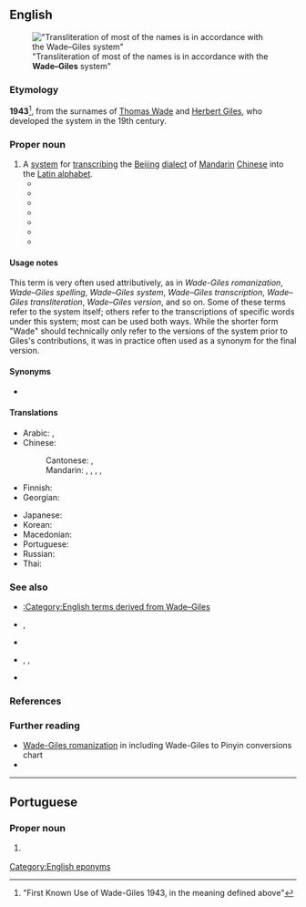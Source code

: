 ==English==
{{wikipedia|Wade–Giles}}
{{commonscat|Wade–Giles}}
[[File:Txu-pclmaps-oclc-6654394-chungking-nh-48.jpg|thumb|"Transliteration of most of the names is in accordance with the '''Wade–Giles''' system"]]

===Etymology===
'''1943'''<ref>{{R:Merriam-Webster Online}} "First Known Use of Wade-Giles 1943, in the meaning defined above"</ref>, from the surnames of [[w:Thomas Wade|Thomas Wade]] and [[w:Herbert Giles|Herbert Giles]], who developed the system in the 19th century.

===Proper noun===
{{en-proper noun|head=[[Wade]]–[[Giles]]}}

# A [[system]] for [[transcribing]] the [[Beijing]] [[dialect]] of [[Mandarin]] [[Chinese]] into the [[Latin alphabet]].
#* {{quote-journal
|en
|year=1947
|month=May
|last=Swisher
|first=Earl
|title=MacNair, China
|journal={{w|Pacific Historical Review}}
|url=https://archive.org/details/pacifichistorica0016unse/page/n138/
|volume=XVI
|issue=2
|publisher={{w|University of California Press}}
|issn=0030-8684
|oclc=1645286
|page=214
|pageurl=https://archive.org/details/pacifichistorica0016unse/page/214/
|text=The pronunciation aids to Chinese names are of doubtful value. They are not phonetic, being only a slight modification of the '''Wade-Giles''' system, and become really confusing when Mandarin pronunciations are given for Cantonese or historical spellings.}}
#* {{quote-book
|en
|year=1969
|editor={{w|Joseph Kitagawa}}
|title=Understanding Modern China
|url=https://archive.org/details/understandingmod0000unse/
|publisher={{w|Quadrangle Books}}
|LCCN=70-78310
|OCLC=473619042
|page=7
|pageurl=https://archive.org/details/understandingmod0000unse/page/7/
|text=The problem of romanizing Chinese place names is a difficult one. Solutions differ from language to language, and there are several so-called "systems" used even in the English-speaking world.<br>The system most widely accepted by professionals is the '''Wade–Giles''' system. One of its key advantages is that it permits the reader to check back to the original Chinese characters, since most dictionaries are arranged according to this romanization system.}}
#* {{quote-book
|en
|url=https://archive.org/details/chineseenglishen0000libr/
|year=1977
|title=Chinese-English and English-Chinese Dictionaries in the Library of Congress
|editor=Robert Dunn
|publisher={{w|Library of Congress}}
|ISBN=0-8444-0220-6
|LCCN=76-608329
|OCLC=422661549
|page=vii
|pageurl=https://archive.org/details/chineseenglishen0000libr/page/n10/
|text=In accordance with the LC manual of bibliographic style, the heading for each entry contains the essential bibliographic data taken from the corresponding LC catalog card. The Chinese titles are given in '''Wade–Giles''' romanization. If the English title and/or the title in Pinyin romanization appear in the original work, they are also provided.}}
#* {{quote-book
|en
|url=https://archive.org/details/MysticTerms/volume1/
|year=2003
|author=John Davidson
|title=A Treasury of Mystic Terms
|volume=1
|publisher=Science of the Soul Research Centre
|ISBN=81-901731-0-3
|OCLC=1104336218
|page=xxxii
|pageurl=https://archive.org/details/MysticTerms/volume1/page/n31/
|text=The roman transliteration of an emboldened headword is first given in the '''Wade–Giles''' system of romanization. The standard Pinyin romanization follows in parentheses. In the main text, only '''Wade–Giles''' romanization is used.}}
#* {{quote-book
|en
|year=2004
|author=Phil Macdonald
|title=National Geographic Traveler: Taiwan
|publisher={{w|National Geographic Society}}
|ISBN=9780792265559
|OCLC=54962554
|page=6
|passage=An ongoing frustration for visitors are the different transliterations of Chinese place-names into English—various city and county administrations can't agree on a standard method, tussling over the '''Wade–Giles''', tongyong, and hanyu systems.}}
#* {{quote-journal
|en
|date=12 March 2018
|author=Sophie Zhou
|title=The T/Daos shall meet: The failure and success of English transliterations of Mandarin Chinese
|journal=English Today
|url=https://www.cambridge.org/core/journals/english-today/article/abs/tdaos-shall-meet-the-failure-and-success-of-english-transliterations-of-mandarin-chinese/864E9E0E6D2C10303D431517B7BD8139
|volume=35
|issue=1
|doi=10.1017/S0266078417000578
|issn=0266-0784
|oclc=960773063
|text=The two most prominent systems of transliterations of Mandarin are '''Wade-Giles''' and Pinyin. '''Wade-Giles''', established in the 19th century (Kaske,2008) is named after Herbert Allen Giles[...]}}
#* {{seemoreCites|en}}

====Usage notes====
This term is very often used attributively, as in ''Wade-Giles romanization'', ''Wade–Giles spelling'', ''Wade–Giles system'', ''Wade–Giles transcription'', ''Wade–Giles transliteration'', ''Wade–Giles version'', and so on. Some of these terms refer to the system itself; others refer to the transcriptions of specific words under this system; most can be used both ways. While the shorter form "Wade" should technically only refer to the versions of the system prior to Giles's contributions, it was in practice often used as a synonym for the final version.

====Synonyms====
* {{l|en|Wade}}

====Translations====
{{trans-top|transcription system for Mandarin}}
* Arabic: {{t|ar|وَيْد–جَيْلْز|m}}, {{t|ar|وِيد–جِيلْز|m}}
* Chinese:
*: Cantonese: {{t|yue|威妥瑪拼音}}, {{t|yue|威妥玛拼音|tr=wai1 to5 maa5 ping3 jam1}}
*: Mandarin: {{t+|cmn|威妥瑪拼音|sc=Hani}}, {{t+|cmn|威妥玛拼音|tr=Wēi-Tuǒmǎ pīnyīn|sc=Hani}}, {{t|cmn|威翟式拼音|tr=Wēidí shì pīnyīn|sc=Hani}}, {{t|cmn|韋氏拼音|sc=Hani}}, {{t|cmn|韦氏拼音|tr=Wéi shì pīnyīn|sc=Hani}}
* Finnish: {{t|fi|Wade-Giles-[[järjestelmä]]}}
* Georgian: {{t|ka|ვეიდ-ჯაილზი|sc=Geor}}
{{trans-mid}}
* Japanese: {{t+|ja|ウェード式|tr=Wēdo-shiki}}
* Korean: {{t|ko|^웨이드-^자일스}}
* Macedonian: {{t|mk|Вејд-Џајлс}}
* Portuguese: {{t+|pt|Wade-Giles|m}}
* Russian: {{t|ru|Уэ́йд-Джа́йлз|m}}
* Thai: {{t+|th|เวด-ไจลส์|tr=wêet-jai}}
{{trans-bottom}}

===See also===
* [[:Category:English terms derived from Wade–Giles]]
* {{l|en|Bopomofo}}, {{l|en|Zhuyin fuhao}}
* {{l|en|Gwoyeu Romatzyh}}
* {{l|en|Pinyin}}, {{l|en|Hanyu Pinyin}}, {{l|en|Tongyong Pinyin}}
* {{l|en|Yale}}

===References===
<references/>

===Further reading===
* [https://www.britannica.com/topic/Wade-Giles-romanization Wade-Giles romanization] in ''{{w|Encyclopædia Britannica}}'' including Wade-Giles to Pinyin conversions chart
* {{R:Lexico|pos=pn}}

[[Category:English eponyms]]
{{C|en|Chinese}}

----

==Portuguese==

===Proper noun===
{{pt-proper noun|m}}

# {{l|en|Wade-Giles}} {{gloss|transcription system for Mandarin}}

{{topics|pt|Writing systems}}